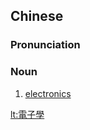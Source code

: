 {{also|电子学}}
==Chinese==
{{zh-forms|s=电子学|type=21}}

===Pronunciation===
{{zh-pron
|m=diànzǐxué
|c=din6 zi2 hok6
|cat=n
}}

===Noun===
{{zh-noun}}

# [[electronics]]

[[lt:電子學]]